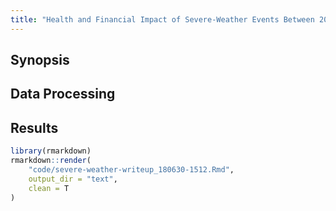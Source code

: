 ```yaml
---
title: "Health and Financial Impact of Severe-Weather Events Between 2005 and 2011"
---
```


## Synopsis

## Data Processing


## Results

```r
library(rmarkdown)
rmarkdown::render(
    "code/severe-weather-writeup_180630-1512.Rmd",
    output_dir = "text",
    clean = T
)
```
